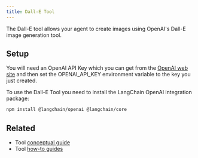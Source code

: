 ```yaml
---
title: Dall-E Tool
---
```



The Dall-E tool allows your agent to create images using OpenAI's Dall-E image generation tool.

## Setup

You will need an OpenAI API Key which you can get from the [OpenAI web site](https://openai.com)
and then set the OPENAI_API_KEY environment variable to the key you just created.

To use the Dall-E Tool you need to install the LangChain OpenAI integration package:


```bash npm
npm install @langchain/openai @langchain/core
```

<DalleImageGeneration />

## Related

- Tool [conceptual guide](/oss/concepts/tools)
- Tool [how-to guides](/oss/how-to/#tools)
